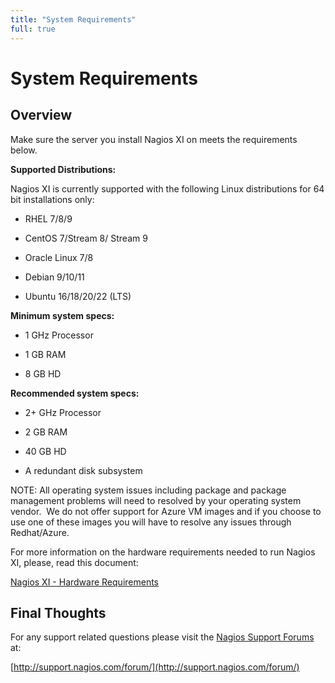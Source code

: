 ---
title: "System Requirements"
full: true
---

# System Requirements

## Overview

Make sure the server you install Nagios XI on meets the requirements below.

**Supported Distributions:**

Nagios XI is currently supported with the following Linux distributions for 64 bit installations only:

- RHEL 7/8/9
- CentOS 7/Stream 8/ Stream 9
- Oracle Linux 7/8
- Debian 9/10/11
- Ubuntu 16/18/20/22 (LTS)

**Minimum system specs:**

- 1 GHz Processor
- 1 GB RAM
- 8 GB HD

**Recommended system specs:**

- 2+ GHz Processor
- 2 GB RAM
- 40 GB HD
- A redundant disk subsystem

NOTE: All operating system issues including package and package management problems will need to resolved by your operating system vendor.  We do not offer support for Azure VM images and if you choose to use one of these images you will have to resolve any issues through Redhat/Azure.

For more information on the hardware requirements needed to run Nagios XI, please, read this document:

[Nagios XI - Hardware Requirements](https://support.nagios.com/kb/article.php?id=13&show_category=83)

## Final Thoughts

For any support related questions please visit the [Nagios Support Forums](http://support.nagios.com/forum/) at:

[http://support.nagios.com/forum/](http://support.nagios.com/forum/)